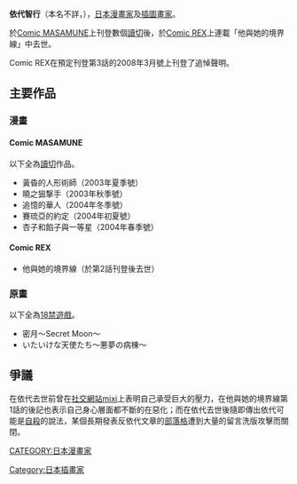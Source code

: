 {{unreferenced|time=2011-04-08T11:49:13+00:00}}
{{漫畫}}
{{japanese|japanese=依代智行|kana=よりしろ ともゆき|romaji=Yorishiro Tomoyuki}}
'''依代智行'''（本名不詳，{{bd|||2008年||catIdx=Yorishiro Tomoyuki}}），[[日本|日本]][[漫畫家|漫畫家]]及[[插圖畫家|插圖畫家]]。

於[[Comic_MASAMUNE|Comic MASAMUNE]]上刊登數個[[讀切|讀切]]後，於[[Comic_REX|Comic REX]]上連載「他與她的境界線」中去世。

Comic REX在預定刊登第3話的2008年3月號上刊登了追悼聲明。

==主要作品==
=== 漫畫 ===
==== Comic MASAMUNE ====
以下全為[[讀切|讀切]]作品。
*黃昏的人形術師（2003年夏季號）
*曉之狙撃手（2003年秋季號）
*追憶的華人（2004年冬季號）
*賽琉亞的約定（2004年初夏號）
*杏子和餡子與一等星（2004年春季號）

==== Comic REX ====
*他與她的境界線（於第2話刊登後去世）

=== 原畫 ===
以下全為[[18禁遊戲|18禁遊戲]]。
*密月～Secret Moon～
*いたいけな天使たち～悪夢の病棟～

==爭議==
在依代去世前曾在[[社交網站|社交網站]][[mixi|mixi]]上表明自己承受巨大的壓力，在他與她的境界線第1話的後記也表示自己身心層面都不斷的在惡化；而在依代去世後隨即傳出依代可能是[[自殺|自殺]]的說法，某個長期發表反依代文章的[[部落格|部落格]]遭到大量的留言洗版攻擊而關閉。

{{DEFAULTSORT:Yorishiro Tomoyuki}}
[[CATEGORY:日本漫畫家|CATEGORY:日本漫畫家]]
[[Category:日本插畫家|Category:日本插畫家]]